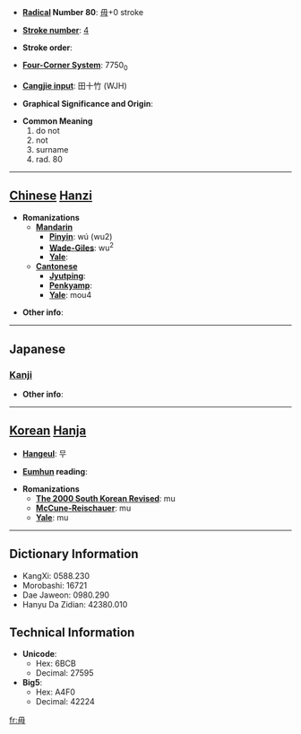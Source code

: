 * '''[[Wiktionary:Chinese radical index| Radical]] Number 80''': [[Wiktionary:Chinese radical index 毋|毋]]+0 stroke

* '''[[Wiktionary:Chinese total strokes index|Stroke number]]''': [[Wiktionary:Chinese total strokes index 4|4]]

* '''Stroke order''': 

* '''[[Wiktionary:Chinese four corner index|Four-Corner System]]''': 7750<sub>0</sub>

* '''[[Wiktionary:Chinese Cangjie index|Cangjie input]]''': 田十竹 (WJH)

* '''Graphical Significance and Origin''': 

* '''Common Meaning'''
*#do not
*# not
*# surname
*# rad. 80


----

== [[Chinese]] [[Hanzi]] ==

* '''Romanizations'''
** '''[[Mandarin]]'''
*** '''[[Pinyin]]''': wú (wu2)
*** '''[[Wade-Giles]]''': wu<sup>2</sup>
*** '''[[Yale]]''': 
** '''[[Cantonese]]'''
*** '''[[Jyutping]]''':
*** '''[[Penkyamp]]''': 
*** '''[[Yale]]''': mou4

* '''Other info''': 

----

==Japanese==
===[[Kanji]]===
{{kanji|on readings=[[ぶ]] (bu), [[む]] (mu)|kun readings=[[ない]] (nai), [[なかれ]] (nakare)}}

* '''Other info''':  

----

== [[Korean]] [[Hanja]] ==

* '''[[Hangeul]]''': 무

* '''[[Eumhun]] reading''': 

* '''Romanizations'''
** '''[[The 2000 South Korean Revised Romanization|The 2000 South Korean Revised]]''': mu
** '''[[McCune-Reischauer]]''': mu
** '''[[Yale]]''': mu

----

== Dictionary Information ==

* KangXi: 0588.230
* Morobashi: 16721
* Dae Jaweon: 0980.290
* Hanyu Da Zidian: 42380.010

== Technical Information ==

* '''Unicode''':
** Hex: 6BCB
** Decimal: 27595
* '''Big5''':
** Hex: A4F0
** Decimal: 42224

[[fr:毋]]